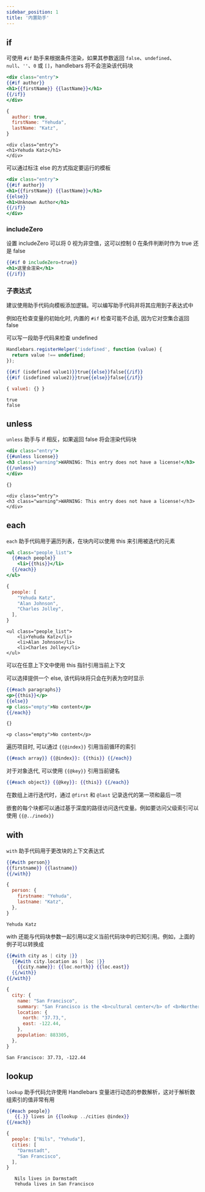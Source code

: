 ```yaml
---
sidebar_position: 1
title: '内置助手'
---
```



## if

可使用 `#if` 助手来根据条件渲染，如果其参数返回 `false`、`undefined`、`null`、`''`、`0` 或 `[]`，handlebars 将不会渲染该代码块

<Tabs>
<TabItem value="input" label="输入" default>

```handlebars
<div class="entry">
{{#if author}}
<h1>{{firstName}} {{lastName}}</h1>
{{/if}}
</div>
```

```js
{
  author: true,
  firstName: "Yehuda",
  lastName: "Katz",
}
```

</TabItem>
<TabItem value="output" label="输出">

```text
<div class="entry">
<h1>Yehuda Katz</h1>
</div>
```

</TabItem>
</Tabs>

可以通过标注 else 的方式指定要运行的模板

```handlebars
<div class="entry">
{{#if author}}
<h1>{{firstName}} {{lastName}}</h1>
{{else}}
<h1>Unknown Author</h1>
{{/if}}
</div>
```

### includeZero

设置 includeZero 可以将 0 视为非空值，这可以控制 0 在条件判断时作为 true 还是 false

```handlebars
{{#if 0 includeZero=true}}
<h1>这里会渲染</h1>
{{/if}}
```

### 子表达式

建议使用助手代码向模板添加逻辑。可以编写助手代码并将其应用到子表达式中

例如在检查变量的初始化时, 内置的 `#if` 检查可能不合适, 因为它对空集合返回 false

可以写一段助手代码来检查 undefined

```js
Handlebars.registerHelper('isdefined', function (value) {
  return value !== undefined;
});
```

<Tabs>
<TabItem value="input" label="输入" default>

```handlebars
{{#if (isdefined value1)}}true{{else}}false{{/if}}
{{#if (isdefined value2)}}true{{else}}false{{/if}}
```

```js
{ value1: {} }
```

</TabItem>
<TabItem value="output" label="输出">

```text
true
false
```

</TabItem>
</Tabs>



## unless

`unless` 助手与 if 相反，如果返回 false 将会渲染代码块

<Tabs>
<TabItem value="input" label="输入" default>

```handlebars
<div class="entry">
{{#unless license}}
<h3 class="warning">WARNING: This entry does not have a license!</h3>
{{/unless}}
</div>
```

```js
{}
```

</TabItem>
<TabItem value="output" label="输出">

```text
<div class="entry">
<h3 class="warning">WARNING: This entry does not have a license!</h3>
</div>
```

</TabItem>
</Tabs>


## each

`each` 助手代码用于遍历列表，在块内可以使用 this 来引用被迭代的元素

<Tabs>
<TabItem value="input" label="输入" default>

```handlebars
<ul class="people_list">
  {{#each people}}
    <li>{{this}}</li>
  {{/each}}
</ul>
```

```js
{
  people: [
    "Yehuda Katz",
    "Alan Johnson",
    "Charles Jolley",
  ],
}
```

</TabItem>
<TabItem value="output" label="输出">

```text
<ul class="people_list">
    <li>Yehuda Katz</li>
    <li>Alan Johnson</li>
    <li>Charles Jolley</li>
</ul>
```

</TabItem>
</Tabs>

可以在任意上下文中使用 this 指针引用当前上下文

可以选择提供一个 else, 该代码块将只会在列表为空时显示

<Tabs>
<TabItem value="input" label="输入" default>

```handlebars
{{#each paragraphs}}
<p>{{this}}</p>
{{else}}
<p class="empty">No content</p>
{{/each}}
```

```js
{}
```

</TabItem>
<TabItem value="output" label="输出">

```text
<p class="empty">No content</p>
```

</TabItem>
</Tabs>

遍历项目时, 可以通过 `{{@index}}` 引用当前循环的索引

```handlebars
{{#each array}} {{@index}}: {{this}} {{/each}}
```

对于对象迭代, 可以使用 `{{@key}}` 引用当前键名

```handlebars
{{#each object}} {{@key}}: {{this}} {{/each}}
```

在数组上进行迭代时，通过 `@first` 和 `@last` 记录迭代的第一项和最后一项

嵌套的每个块都可以通过基于深度的路径访问迭代变量。例如要访问父级索引可以使用 `{{@../inedx}}`


## with

`with` 助手代码用于更改块的上下文表达式

<Tabs>
<TabItem value="input" label="输入" default>

```handlebars
{{#with person}}
{{firstname}} {{lastname}}
{{/with}}
```

```js
{
  person: {
    firstname: "Yehuda",
    lastname: "Katz",
  },
}
```

</TabItem>
<TabItem value="output" label="输出">

```text
Yehuda Katz
```

</TabItem>
</Tabs>

with 还能与代码块参数一起引用以定义当前代码块中的已知引用。例如，上面的例子可以转换成

<Tabs>
<TabItem value="input" label="输入" default>

```handlebars
{{#with city as | city |}}
  {{#with city.location as | loc |}}
    {{city.name}}: {{loc.north}} {{loc.east}}
  {{/with}}
{{/with}}
```

```js
{
  city: {
    name: "San Francisco",
    summary: "San Francisco is the <b>cultural center</b> of <b>Northern California</b>",
    location: {
      north: "37.73,",
      east: -122.44,
    },
    population: 883305,
  },
}
```

</TabItem>
<TabItem value="output" label="输出">

```text
San Francisco: 37.73, -122.44
```

</TabItem>
</Tabs>



## lookup

`lookup` 助手代码允许使用 Handlebars 变量进行动态的参数解析，这对于解析数组索引的值非常有用

<Tabs>
<TabItem value="input" label="输入" default>

```handlebars
{{#each people}}
   {{.}} lives in {{lookup ../cities @index}}
{{/each}}
```

```js
{
  people: ["Nils", "Yehuda"],
  cities: [
    "Darmstadt",
    "San Francisco",
  ],
}
```

</TabItem>
<TabItem value="output" label="输出">

```text
   Nils lives in Darmstadt
   Yehuda lives in San Francisco
```

</TabItem>
</Tabs>
